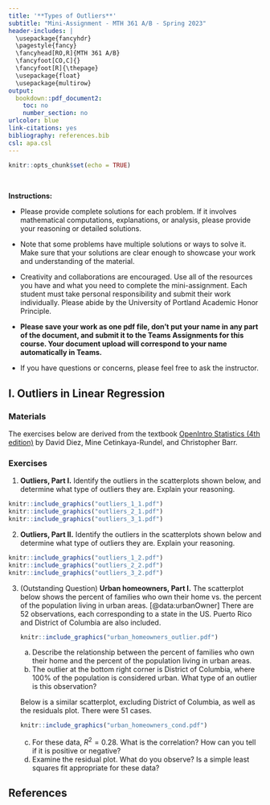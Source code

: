 ---
title: '**Types of Outliers**'
subtitle: "Mini-Assignment - MTH 361 A/B - Spring 2023"
header-includes: |
  \usepackage{fancyhdr}
  \pagestyle{fancy}
  \fancyhead[RO,R]{MTH 361 A/B}
  \fancyfoot[CO,C]{}
  \fancyfoot[R]{\thepage}
  \usepackage{float}
  \usepackage{multirow}
output:
  bookdown::pdf_document2:
    toc: no
    number_section: no
urlcolor: blue
link-citations: yes
bibliography: references.bib
csl: apa.csl
---

```{r setup, include=FALSE}
knitr::opts_chunk$set(echo = TRUE)
```

\

**Instructions:**
 
 * Please provide complete solutions for each problem. If it involves mathematical computations, explanations, or analysis, please provide your reasoning or detailed solutions.
 
 * Note that some problems have multiple solutions or ways to solve it. Make sure that your solutions are clear enough to showcase your work and understanding of the material.
 
 * Creativity and collaborations are encouraged. Use all of the resources you have and what you need to complete the mini-assignment. Each student must take personal responsibility and submit their work individually. Please abide by the University of Portland Academic Honor Principle.
 
 * **Please save your work as one pdf file, don't put your name in any part of the document, and submit it to the Teams Assignments for this course. Your document upload will correspond to your name automatically in Teams.**
 
 * If you have questions or concerns, please feel free to ask the instructor.

\newpage

## I. Outliers in Linear Regression

### Materials

The exercises below are derived from the textbook [OpenIntro Statistics (4th edition)](https://www.openintro.org/book/os/){target="_blank"} by David Diez, Mine Cetinkaya-Rundel, and Christopher Barr.

### Exercises

1. **Outliers, Part I.** Identify the outliers in the scatterplots shown below, and determine what type of outliers they are. Explain your reasoning.

```{r,echo=FALSE, out.width='30%', fig.width=3, fig.height=3,fig.show='hold',fig.align='center'}
knitr::include_graphics("outliers_1_1.pdf")
knitr::include_graphics("outliers_2_1.pdf")
knitr::include_graphics("outliers_3_1.pdf")
```

2. **Outliers, Part II.** Identify the outliers in the scatterplots shown below and determine what type of outliers they are. Explain your reasoning.
    
```{r,echo=FALSE, out.width='30%', fig.width=3, fig.height=3,fig.show='hold',fig.align='center'}
knitr::include_graphics("outliers_1_2.pdf")
knitr::include_graphics("outliers_2_2.pdf")
knitr::include_graphics("outliers_3_2.pdf")
```  

\newpage

3. (Outstanding Question) **Urban homeowners, Part I.** The scatterplot below shows the percent of families who own their home vs. the percent of the population living in urban areas. [@data:urbanOwner] There are 52 observations, each corresponding to a state in the US. Puerto Rico and District of Columbia are also included.

    ```{r urban_homeowners_outlier,echo=FALSE, out.width='50%', fig.width=3, fig.height=3,fig.show='hold',fig.align='center'}
    knitr::include_graphics("urban_homeowners_outlier.pdf")
    ``` 

    a. Describe the relationship between the percent of families who own their home and the percent of the population living in urban areas.
    b. The outlier at the bottom right corner is District of Columbia, where 100\% of the population is considered urban. What type of an outlier is this observation?
    
    Below is a similar scatterplot, excluding District of Columbia, as well as the residuals plot. There were 51 cases.
    
    ```{r urban_homeowners_cond,echo=FALSE, out.width='50%', fig.width=3, fig.height=3,fig.show='hold',fig.align='center'}
    knitr::include_graphics("urban_homeowners_cond.pdf")
    ```

    c. For these data, $R^2=0.28$. What is the correlation? How can you tell if it is positive or negative?
    d. Examine the residual plot. What do you observe? Is a simple least squares fit appropriate for these data?

\newpage

## References {#ref}

<div id="refs"></div>
